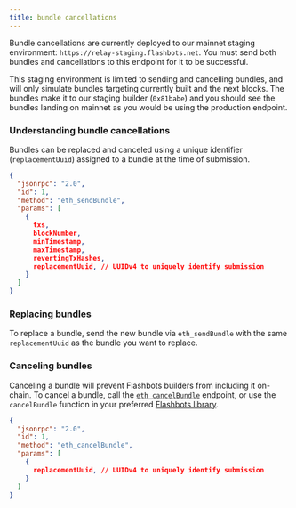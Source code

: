 ```yaml
---
title: bundle cancellations
---
```


Bundle cancellations are currently deployed to our mainnet staging environment: `https://relay-staging.flashbots.net`. You must send both bundles and cancellations to this endpoint for it to be successful.

This staging environment is limited to sending and cancelling bundles, and
will only simulate bundles targeting currently built and the next blocks. The bundles make it to our staging builder (`0x81babe`) and you should see the bundles landing on mainnet as you would be using the production endpoint.

### Understanding bundle cancellations

Bundles can be replaced and canceled using a unique identifier (`replacementUuid`) assigned to a bundle at the time of submission.

```json
{
  "jsonrpc": "2.0",
  "id": 1,
  "method": "eth_sendBundle",
  "params": [
    {
      txs,
      blockNumber,
      minTimestamp,
      maxTimestamp,
      revertingTxHashes,
      replacementUuid, // UUIDv4 to uniquely identify submission
    }
  ]
}
```

### Replacing bundles

To replace a bundle, send the new bundle via `eth_sendBundle` with the same `replacementUuid` as the bundle you want to replace.

### Canceling bundles

Canceling a bundle will prevent Flashbots builders from including it on-chain. To cancel a bundle, call the [`eth_cancelBundle`](/flashbots-auction/searchers/advanced/rpc-endpoint#eth_cancelbundle) endpoint, or use the `cancelBundle` function in your preferred [Flashbots library](/flashbots-auction/searchers/libraries/ethers-js-provider).

```json
{
  "jsonrpc": "2.0",
  "id": 1,
  "method": "eth_cancelBundle",
  "params": [
    {
      replacementUuid, // UUIDv4 to uniquely identify submission
    }
  ]
}
```
